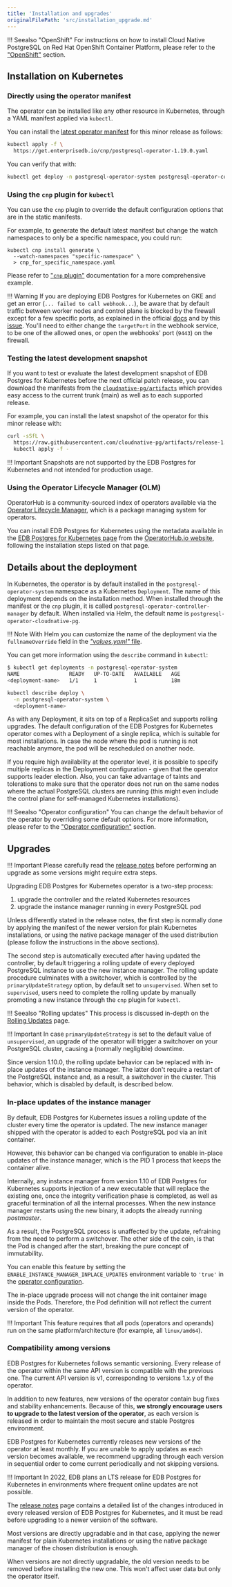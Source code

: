 ```yaml
---
title: 'Installation and upgrades'
originalFilePath: 'src/installation_upgrade.md'
---
```


!!! Seealso "OpenShift"
    For instructions on how to install Cloud Native PostgreSQL on Red Hat
    OpenShift Container Platform, please refer to the ["OpenShift"](openshift.md)
    section.

## Installation on Kubernetes

### Directly using the operator manifest

The operator can be installed like any other resource in Kubernetes,
through a YAML manifest applied via `kubectl`.

You can install the [latest operator manifest](https://get.enterprisedb.io/cnp/postgresql-operator-1.19.0.yaml)
for this minor release as follows:

```sh
kubectl apply -f \
  https://get.enterprisedb.io/cnp/postgresql-operator-1.19.0.yaml
```

You can verify that with:

```sh
kubectl get deploy -n postgresql-operator-system postgresql-operator-controller-manager
```

### Using the `cnp` plugin for `kubectl`

You can use the `cnp` plugin to override the default configuration options
that are in the static manifests. 

For example, to generate the default latest manifest but change the watch
namespaces to only be a specific namespace, you could run:

```shell
kubectl cnp install generate \
  --watch-namespaces "specific-namespace" \
  > cnp_for_specific_namespace.yaml
```

Please refer to ["`cnp` plugin"](./cnp-plugin.md#generation-of-installation-manifests) documentation
for a more comprehensive example. 

!!! Warning
    If you are deploying EDB Postgres for Kubernetes on GKE and get an error (`... failed to
    call webhook...`), be aware that by default traffic between worker nodes
    and control plane is blocked by the firewall except for a few specific
    ports, as explained in the official
    [docs](https://cloud.google.com/kubernetes-engine/docs/how-to/private-clusters#add_firewall_rules)
    and by this
    [issue](https://github.com/EnterpriseDB/cloud-native-postgres/issues/1360).
    You'll need to either change the `targetPort` in the webhook service, to be
    one of the allowed ones, or open the webhooks' port (`9443`) on the
    firewall.

### Testing the latest development snapshot

If you want to test or evaluate the latest development snapshot of
EDB Postgres for Kubernetes before the next official patch release, you can download the
manifests from the
[`cloudnative-pg/artifacts`](https://github.com/cloudnative-pg/artifacts)
which provides easy access to the current trunk (main) as well as to each
supported release.

For example, you can install the latest snapshot of the operator for
this minor release with:

```sh
curl -sSfL \
  https://raw.githubusercontent.com/cloudnative-pg/artifacts/release-1.19/manifests/operator-manifest.yaml | \
  kubectl apply -f -
```

!!! Important
    Snapshots are not supported by the EDB Postgres for Kubernetes and not intended for production usage.

### Using the Operator Lifecycle Manager (OLM)

OperatorHub is a community-sourced index of operators available via the
[Operator Lifecycle Manager](https://github.com/operator-framework/operator-lifecycle-manager),
which is a package managing system for operators.

You can install EDB Postgres for Kubernetes using the metadata available in the
[EDB Postgres for Kubernetes page](https://operatorhub.io/operator/cloud-native-postgresql)
from the [OperatorHub.io website](https://operatorhub.io), following the installation steps listed on that page.

## Details about the deployment

In Kubernetes, the operator is by default installed in the `postgresql-operator-system`
namespace as a Kubernetes `Deployment`. The name of this deployment
depends on the installation method.
When installed through the manifest or the `cnp` plugin, it is called
`postgresql-operator-controller-manager` by default. When installed via Helm, the default name
is `postgresql-operator-cloudnative-pg`.

!!! Note
    With Helm you can customize the name of the deployment via the
    `fullnameOverride` field in the [*"values.yaml"* file](https://helm.sh/docs/chart_template_guide/values_files/).

You can get more information using the `describe` command in `kubectl`:

```sh
$ kubectl get deployments -n postgresql-operator-system
NAME                READY   UP-TO-DATE   AVAILABLE   AGE
<deployment-name>   1/1     1            1           18m
```

```sh
kubectl describe deploy \
  -n postgresql-operator-system \
  <deployment-name>
```

As with any Deployment, it sits on top of a ReplicaSet and supports rolling
upgrades. The default configuration of the EDB Postgres for Kubernetes operator
comes with a Deployment of a single replica, which is suitable for most
installations. In case the node where the pod is running is not reachable
anymore, the pod will be rescheduled on another node.

If you require high availability at the operator level, it is possible to
specify multiple replicas in the Deployment configuration - given that the
operator supports leader election. Also, you can take advantage of taints and
tolerations to make sure that the operator does not run on the same nodes where
the actual PostgreSQL clusters are running (this might even include the control
plane for self-managed Kubernetes installations).

!!! Seealso "Operator configuration"
    You can change the default behavior of the operator by overriding
    some default options. For more information, please refer to the
    ["Operator configuration"](operator_conf.md) section.

## Upgrades

!!! Important
    Please carefully read the [release notes](release_notes.md)
    before performing an upgrade as some versions might require
    extra steps.

Upgrading EDB Postgres for Kubernetes operator is a two-step process:

1.  upgrade the controller and the related Kubernetes resources
2.  upgrade the instance manager running in every PostgreSQL pod

Unless differently stated in the release notes, the first step is normally done
by applying the manifest of the newer version for plain Kubernetes
installations, or using the native package manager of the used distribution
(please follow the instructions in the above sections).

The second step is automatically executed after having updated the controller,
by default triggering a rolling update of every deployed PostgreSQL instance to
use the new instance manager. The rolling update procedure culminates with a
switchover, which is controlled by the `primaryUpdateStrategy` option, by
default set to `unsupervised`. When set to `supervised`, users need to complete
the rolling update by manually promoting a new instance through the `cnp`
plugin for `kubectl`.

!!! Seealso "Rolling updates"
    This process is discussed in-depth on the [Rolling Updates](rolling_update.md) page.

!!! Important
    In case `primaryUpdateStrategy` is set to the default value of `unsupervised`,
    an upgrade of the operator will trigger a switchover on your PostgreSQL cluster,
    causing a (normally negligible) downtime.

Since version 1.10.0, the rolling update behavior can be replaced with in-place
updates of the instance manager. The latter don't require a restart of the
PostgreSQL instance and, as a result, a switchover in the cluster.
This behavior, which is disabled by default, is described below.

### In-place updates of the instance manager

By default, EDB Postgres for Kubernetes issues a rolling update of the cluster
every time the operator is updated. The new instance manager shipped with the
operator is added to each PostgreSQL pod via an init container.

However, this behavior can be changed via configuration to enable in-place
updates of the instance manager, which is the PID 1 process that keeps the
container alive.

Internally, any instance manager from version 1.10 of EDB Postgres for Kubernetes
supports injection of a new executable that will replace the existing one,
once the integrity verification phase is completed, as well as graceful
termination of all the internal processes. When the new instance manager
restarts using the new binary, it adopts the already running *postmaster*.

As a result, the PostgreSQL process is unaffected by the update, refraining
from the need to perform a switchover. The other side of the coin, is that
the Pod is changed after the start, breaking the pure concept of immutability.

You can enable this feature by setting the `ENABLE_INSTANCE_MANAGER_INPLACE_UPDATES`
environment variable to `'true'` in the
[operator configuration](operator_conf.md#available-options).

The in-place upgrade process will not change the init container image inside the
Pods. Therefore, the Pod definition will not reflect the current version of the
operator.

!!! Important
    This feature requires that all pods (operators and operands) run on the
    same platform/architecture (for example, all `linux/amd64`).

### Compatibility among versions

EDB Postgres for Kubernetes follows semantic versioning. Every release of the
operator within the same API version is compatible with the previous one.
The current API version is v1, corresponding to versions 1.x.y of the operator.

In addition to new features, new versions of the operator contain bug fixes and
stability enhancements. Because of this, **we strongly encourage users to upgrade
to the latest version of the operator**, as each version is released in order to
maintain the most secure and stable Postgres environment.

EDB Postgres for Kubernetes currently releases new versions of the operator at
least monthly. If you are unable to apply updates as each version becomes
available, we recommend upgrading through each version in sequential order to
come current periodically and not skipping versions.

!!! Important
    In 2022, EDB plans an LTS release for EDB Postgres for Kubernetes in
    environments where frequent online updates are not possible.

The [release notes](release_notes.md) page contains a detailed list of the
changes introduced in every released version of EDB Postgres for Kubernetes,
and it must be read before upgrading to a newer version of the software.

Most versions are directly upgradable and in that case, applying the newer
manifest for plain Kubernetes installations or using the native package
manager of the chosen distribution is enough.

When versions are not directly upgradable, the old version needs to be
removed before installing the new one. This won't affect user data but
only the operator itself.